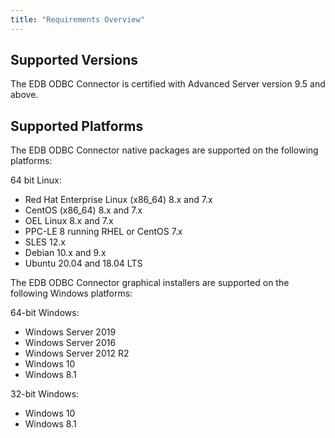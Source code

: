 ```yaml
---
title: "Requirements Overview"
---
```




## Supported Versions



The EDB ODBC Connector is certified with Advanced Server version 9.5 and above.

## Supported Platforms

The EDB ODBC Connector native packages are supported on the following platforms:

64 bit Linux:

-   Red Hat Enterprise Linux (x86\_64) 8.x and 7.x
-   CentOS (x86\_64) 8.x and 7.x
-   OEL Linux 8.x and 7.x
-   PPC-LE 8 running RHEL or CentOS 7.x
-   SLES 12.x
-   Debian 10.x and 9.x
-   Ubuntu 20.04 and 18.04 LTS

The EDB ODBC Connector graphical installers are supported on the following Windows platforms:

64-bit Windows:

-   Windows Server 2019
-   Windows Server 2016
-   Windows Server 2012 R2
-   Windows 10
-   Windows 8.1

32-bit Windows:

-   Windows 10
-   Windows 8.1
